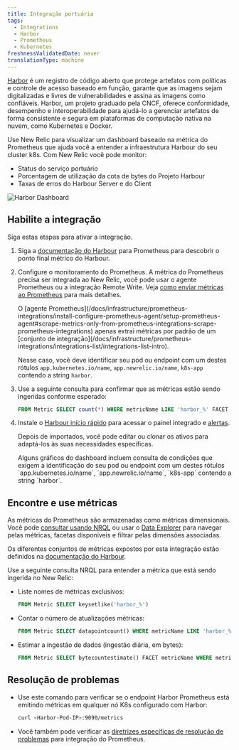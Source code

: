 ```yaml
---
title: Integração portuária
tags:
  - Integrations
  - Harbor
  - Prometheus
  - Kubernetes
freshnessValidatedDate: never
translationType: machine
---
```


[Harbor](https://goharbor.io/) é um registro de código aberto que protege artefatos com políticas e controle de acesso baseado em função, garante que as imagens sejam digitalizadas e livres de vulnerabilidades e assina as imagens como confiáveis. Harbor, um projeto graduado pela CNCF, oferece conformidade, desempenho e interoperabilidade para ajudá-lo a gerenciar artefatos de forma consistente e segura em plataformas de computação nativa na nuvem, como Kubernetes e Docker.

Use New Relic para visualizar um dashboard baseado na métrica do Prometheus que ajuda você a entender a infraestrutura Harbour do seu cluster k8s. Com New Relic você pode monitor:

* Status do serviço portuário
* Porcentagem de utilização da cota de bytes do Projeto Harbour
* Taxas de erros do Harbour Server e do Client

<img title="Harbor Dashboard" alt="Harbor Dashboard" src="/images/kubernetes_screenshot-crop_harbor-dashboard.webp" />

## Habilite a integração

Siga estas etapas para ativar a integração.

1. Siga a [documentação do Harbour](https://goharbor.io/docs/2.2.0/administration/metrics/#scrapping-metrics-with-prometheus) para Prometheus para descobrir o ponto final métrico do Harbour.

2. Configure o monitoramento do Prometheus. A métrica do Prometheus precisa ser integrada ao New Relic, você pode usar o agente Prometheus ou a integração Remote Write. Veja [como enviar métricas ao Prometheus](/docs/infrastructure/prometheus-integrations/get-started/send-prometheus-metric-data-new-relic/) para mais detalhes.

   <Callout variant="important">
     O [agente Prometheus](/docs/infrastructure/prometheus-integrations/install-configure-prometheus-agent/setup-prometheus-agent#scrape-metrics-only-from-prometheus-integrations-scrape-prometheus-integrations) apenas extrai métricas por padrão de um [conjunto de integração](/docs/infrastructure/prometheus-integrations/integrations-list/integrations-list-intro).

     Nesse caso, você deve identificar seu pod ou endpoint com um destes rótulos `app.kubernetes.io/name`, `app.newrelic.io/name`, `k8s-app` contendo a string `harbor`.
   </Callout>

3. Use a seguinte consulta para confirmar que as métricas estão sendo ingeridas conforme esperado:

   ```sql
   FROM Metric SELECT count(*) WHERE metricName LIKE 'harbor_%' FACET metricName LIMIT MAX
   ```

4. Instale o [Harbour início rápido](https://newrelic.com/instant-observability/harbor) para acessar o painel integrado e [alertas](/docs/alerts-applied-intelligence/new-relic-alerts/learn-alerts/introduction-alerts/).

   Depois de importados, você pode editar ou clonar os ativos para adaptá-los às suas necessidades específicas.

   <Callout variant="important">
     Alguns gráficos do dashboard incluem consulta de condições que exigem a identificação do seu pod ou endpoint com um destes rótulos `app.kubernetes.io/name`, `app.newrelic.io/name`, `k8s-app` contendo a string `harbor`.
   </Callout>

## Encontre e use métricas

As métricas do Prometheus são armazenadas como métricas dimensionais. Você pode [consultar usando NRQL](/docs/telemetry-data-platform/get-data/apis/query-metric-data-type/) ou usar o [Data Explorer](/docs/query-your-data/explore-query-data/browse-data/introduction-data-explorer/) para navegar pelas métricas, facetas disponíveis e filtrar pelas dimensões associadas.

Os diferentes conjuntos de métricas expostos por esta integração estão definidos na [documentação do Harbour](https://goharbor.io/docs/2.2.0/administration/metrics/).

Use a seguinte consulta NRQL para entender a métrica que está sendo ingerida no New Relic:

* Liste nomes de métricas exclusivos:

  ```sql
  FROM Metric SELECT keysetlike('harbor_%')
  ```

* Contar o número de atualizações métricas:

  ```sql
  FROM Metric SELECT datapointcount() WHERE metricName LIKE 'harbor_%' LIMIT MAX
  ```

* Estimar a ingestão de dados (ingestão diária, em bytes):

  ```sql
  FROM Metric SELECT bytecountestimate() FACET metricName WHERE metricName LIKE 'harbor_%' SINCE 1 DAY AGO LIMIT MAX
  ```

## Resolução de problemas

* Use este comando para verificar se o endpoint Harbor Prometheus está emitindo métricas em qualquer nó K8s configurado com Harbor:

  ```sh
  curl <Harbor-Pod-IP>:9090/metrics
  ```

* Você também pode verificar as [diretrizes específicas de resolução de problemas](/docs/infrastructure/prometheus-integrations/install-configure-prometheus-agent/troubleshooting-guide/) para integração do Prometheus.